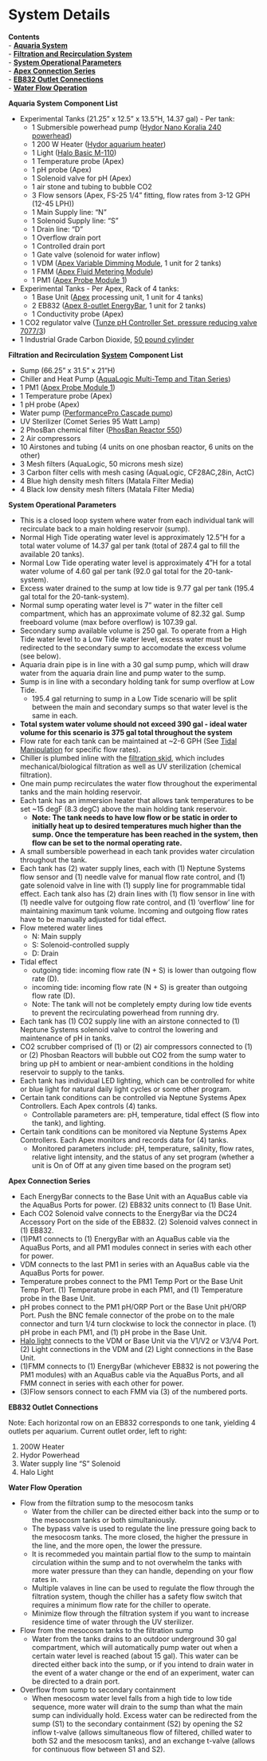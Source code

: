 # System Details

**Contents**  
- [**Aquaria System**](#Aquaria_System_List)  
- [**Filtration and Recirculation System**](#Filtration_and_Recirculation_System)  
- [**System Operational Parameters**](#System_Operation_Parameters)  
- [**Apex Connection Series**](#Apex_Connection_Series)  
- [**EB832 Outlet Connections**](#EB832_Outlet_Connections)  
- [**Water Flow Operation**](#Water_Flow_Operation)  

<a name="Aquaria_System_List"></a> **Aquaria System Component List**
 
* Experimental Tanks (21.25” x 12.5” x 13.5”H, 14.37 gal) - Per tank:  
  * 1 Submersible powerhead pump ([Hydor Nano Koralia 240 powerhead](https://github.com/SilbigerLab/Mesocosm_User_Manual/blob/master/Manuals/Hydor_Nano_Pump.pdf))  
  * 1 200 W Heater ([Hydor aquarium heater](https://github.com/SilbigerLab/Mesocosm_User_Manual/blob/master/Manuals/Hydor_Heater.pdf))  
  * 1 Light ([Halo Basic M-110](https://github.com/SilbigerLab/Mesocosm_User_Manual/blob/master/Manuals/Apex_Halo.pdf))  
  * 1 Temperature probe (Apex)  
  * 1 pH probe (Apex)  
  * 1 Solenoid valve for pH (Apex)  
  * 1 air stone and tubing to bubble CO2  
  * 3 Flow sensors (Apex, FS-25 1/4" fitting, flow rates from 3-12 GPH (12-45 LPH))  
  * 1 Main Supply line: "N"  
  * 1 Solenoid Supply line: "S"  
  * 1 Drain line: "D"  
  * 1 Overflow drain port  
  * 1 Controlled drain port  
  * 1 Gate valve (solenoid for water inflow)  
  * 1 VDM ([Apex Variable Dimming Module](https://github.com/SilbigerLab/Mesocosm_User_Manual/blob/master/Manuals/VDM_manual.pdf), 1 unit for 2 tanks)  
  * 1 FMM ([Apex Fluid Metering Module](https://www.neptunesystems.com/getstarted/fmk/))  
  * 1 PM1 ([Apex Probe Module 1](https://github.com/SilbigerLab/Mesocosm_User_Manual/blob/master/Manuals/PM1_manual.pdf))  
* Experimental Tanks - Per Apex, Rack of 4 tanks:  
  * 1 Base Unit ([Apex](https://github.com/SilbigerLab/Mesocosm_User_Manual/blob/master/Manuals/Apex_Comprehensive_Reference_Manual.pdf) processing unit, 1 unit for 4 tanks)  
  * 2 EB832 ([Apex 8-outlet EnergyBar](https://github.com/SilbigerLab/Mesocosm_User_Manual/blob/master/Manuals/EB832_Guide.pdf), 1 unit for 2 tanks)  
  * 1 Conductivity probe (Apex)  
* 1 CO2 regulator valve ([Tunze pH Controller Set, pressure reducing valve   7077/3](https://github.com/SilbigerLab/Mesocosm_User_Manual/blob/master/Manuals/Tunze_CO2_Regulator.pdf))  
* 1 Industrial Grade Carbon Dioxide, [50 pound cylinder](https://www.airgas.com/product/Gases/Industrial-Application-Gases/Carbon-Dioxide---Industrial/p/CD%2050)  

<a name="Filtration_and_Recirculation_System"></a> **Filtration and Recirculation** [**System**](https://github.com/SilbigerLab/Mesocosm_User_Manual/blob/master/Manuals/Filtration_Skid_Build_Package.pdf) **Component List**

* Sump (66.25” x 31.5” x 21”H)  
* Chiller and Heat Pump ([AquaLogic Multi-Temp and Titan Series](https://github.com/SilbigerLab/Mesocosm_User_Manual/blob/master/Manuals/AquaLogic_Chiller.pdf))  
* 1 PM1 ([Apex Probe Module 1](https://github.com/SilbigerLab/Mesocosm_User_Manual/blob/master/Manuals/PM1_manual.pdf))  
* 1 Temperature probe (Apex)  
* 1 pH probe (Apex)
* Water pump ([PerformancePro Cascade pump](https://github.com/SilbigerLab/Mesocosm_User_Manual/blob/master/Manuals/Complete_Cascade.pdf))  
* UV Sterilizer (Comet Series 95 Watt Lamp)  
* 2 PhosBan chemical filter ([PhosBan Reactor 550](https://github.com/SilbigerLab/Mesocosm_User_Manual/blob/master/Manuals/Phosban_Reactor.pdf))  
* 2 Air compressors  
* 10 Airstones and tubing (4 units on one phosban reactor, 6 units on the other)  
* 3 Mesh filters (AquaLogic, 50 microns mesh size)  
* 3 Carbon filter cells with mesh casing (AquaLogic, CF28AC,28in, ActC)  
* 4 Blue high density mesh filters (Matala Filter Media)  
* 4 Black low density mesh filters (Matala Filter Media)    

<a name="System_Operation_Parameters"></a> **System Operational Parameters**

* This is a closed loop system where water from each individual tank will recirculate back to a main holding reservoir (sump).  
* Normal High Tide operating water level is approximately 12.5"H for a total water volume of 14.37 gal per tank (total of 287.4 gal to fill the available 20 tanks).  
* Normal Low Tide operating water level is approximately 4"H for a total water volume of 4.60 gal per tank (92.0 gal total for the 20-tank-system).  
* Excess water drained to the sump at low tide is 9.77 gal per tank (195.4 gal total for the 20-tank-system).  
* Normal sump operating water level is 7" water in the filter cell compartment, which has an approximate volume of 82.32 gal.  Sump freeboard volume (max before overflow) is 107.39 gal.  
* Secondary sump available volume is 250 gal. To operate from a High Tide water level to a Low Tide water level, excess water must be redirected to the secondary sump to accomodate the excess volume (see below).  
* Aquaria drain pipe is in line with a 30 gal sump pump, which will draw water from the aquaria drain line and pump water to the sump.  
* Sump is in line with a secondary holding tank for sump overflow at Low Tide.
    * 195.4 gal returning to sump in a Low Tide scenario will be split between the main and secondary sumps so that water level is the same in each.  
* **Total system water volume should not exceed 390 gal - ideal water volume for this scenario is 375 gal total throughout the system**
* Flow rate for each tank can be maintained at ~2-6 GPH (See [Tidal Manipulation](07-tidal_manipulation.md) for specific flow rates).  
* Chiller is plumbed inline with the [filtration skid](https://github.com/SilbigerLab/Mesocosm_User_Manual/blob/master/Manuals/Filtration_Skid_Build_Package.pdf), which includes mechanical/biological filtration as well as UV sterilization (chemical filtration).  
* One main pump recirculates the water flow throughout the experimental tanks and the main holding reservoir.  
* Each tank has an immersion heater that allows tank temperatures to be set ~15 degF (8.3 degC) above the main holding tank reservoir.  
    * **Note: The tank needs to have low flow or be static in order to initially heat up to desired temperatures much higher than the sump.  Once the temperature has been reached in the system, then flow can be set to the normal operating rate.**  
* A small sumbersible powerhead in each tank provides water circulation throughout the tank.  
* Each tank has (2) water supply lines, each with (1) Neptune Systems flow sensor and (1) needle valve for manual flow rate control, and (1) gate solenoid valve in line with (1) supply line for programmable tidal effect.  Each tank also has (2) drain lines with (1) flow sensor in line with (1) needle valve for outgoing flow rate control, and (1) 'overflow' line for maintaining maximum tank volume.  Incoming and outgoing flow rates have to be manually adjusted for tidal effect.  
* Flow metered water lines
    * N: Main supply
    * S: Solenoid-controlled supply
    * D: Drain  
* Tidal effect
    * outgoing tide: incoming flow rate (N + S) is lower than outgoing flow rate (D).
    * incoming tide: incoming flow rate (N + S) is greater than outgoing flow rate (D).
    * Note: The tank will not be completely empty during low tide events to prevent the recirculating powerhead from running dry.  
* Each tank has (1) CO2 supply line with an airstone connected to (1) Neptune Systems solenoid valve to control the lowering and maintenance of pH in tanks.  
* CO2 scrubber comprised of (1) or (2) air compressors connected to (1) or (2) Phosban Reactors will bubble out CO2 from the sump water to bring up pH to ambient or near-ambient conditions in the holding reservoir to supply to the tanks.  
* Each tank has individual LED lighting, which can be controlled for white or blue light for natural daily light cycles or some other program.  
* Certain tank conditions can be controlled via Neptune Systems Apex Controllers.  Each Apex controls (4) tanks.  
  * Controllable parameters are: pH, temperature, tidal effect (S flow into the tank), and lighting.  
* Certain tank conditions can be monitored via Neptune Systems Apex Controllers.  Each Apex monitors and records data for (4) tanks.  
  * Monitored parameters include: pH, temperature, salinity, flow rates, relative light intensity, and the status of any set program (whether a unit is On of Off at any given time based on the program set)  

<a name="Apex_Connection_Series"></a> **Apex Connection Series**

* Each EnergyBar connects to the Base Unit with an AquaBus cable via the AquaBus Ports for power.  (2) EB832 units connect to (1) Base Unit.  
* Each CO2 Solenoid valve connects to the EnergyBar via the DC24 Accessory Port on the side of the EB832.  (2) Solenoid valves connect in (1) EB832.  
* (1)PM1 connects to (1) EnergyBar with an AquaBus cable via the AquaBus Ports, and all PM1 modules connect in series with each other for power.  
* VDM connects to the last PM1 in series with an AquaBus cable via the AquaBus Ports for power.  
* Temperature probes connect to the PM1 Temp Port or the Base Unit Temp Port.  (1) Temperature probe in each PM1, and (1) Temperature probe in the Base Unit.  
* pH probes connect to the PM1 pH/ORP Port or the Base Unit pH/ORP Port.  Push the BNC female connector of the probe on to the male connector and turn 1/4 turn clockwise to lock the connector in place.  (1) pH probe in each PM1, and (1) pH probe in the Base Unit.  
* [Halo light](https://github.com/SilbigerLab/Mesocosm_User_Manual/tree/394a3f7d9fed8765e4152f9fdd11d00a2ea87a93/Manuals/HALO_Quick_Start_Guide.pdf) connects to the VDM or Base Unit via the V1/V2 or V3/V4 Port.  (2) Light connections in the VDM and (2) Light connections in the Base Unit.  
* (1)FMM connects to (1) EnergyBar (whichever EB832 is not powering the PM1 modules) with an AquaBus cable via the AquaBus Ports, and all FMM connect in series with each other for power.  
* (3)Flow sensors connect to each FMM via (3) of the numbered ports.  

<a name="EB832_Outlet_Connections"></a> **EB832 Outlet Connections**

Note: Each horizontal row on an EB832 corresponds to one tank, yielding 4 outlets per aquarium. Current outlet order, left to right:

1. 200W Heater
2. Hydor Powerhead
3. Water supply line "S" Solenoid
4. Halo Light

<a name="Water_Flow_Operation"></a> **Water Flow Operation**

* Flow from the filtration sump to the mesocosm tanks
    * Water from the chiller can be directed either back into the sump or to the mesocosm tanks or both simultaniously.  
    * The bypass valve is used to regulate the line pressure going back to the mesocosm tanks.  The more closed, the higher the pressure in the line, and the more open, the lower the pressure.  
    * It is recommeded you maintain partial flow to the sump to maintain circulation within the sump and to not overwhelm the tanks with more water pressure than they can handle, depending on your flow rates in.   
    * Multiple valaves in line can be used to regulate the flow through the filtration system, though the chiller has a safety flow switch that requires a minimum flow rate for the chiller to operate.  
    * Minimize flow through the filtration system if you want to increase residence time of water through the UV sterilizer.  
* Flow from the mesocosm tanks to the filtration sump
    * Water from the tanks drains to an outdoor underground 30 gal compartment, which will automatically pump water out when a certain water level is reached (about 15 gal).  This water can be directed either back into the sump, or if you intend to drain water in the event of a water change or the end of an experiment, water can be directed to a drain port.
* Overflow from sump to secondary containment
    * When mesocosm water level falls from a high tide to low tide sequence, more water will drain to the sump than what the main sump can individually hold.  Excess water can be redirected from the sump (S1) to the secondary containment (S2) by opening the S2 inflow t-valve (allows simultaneous flow of filtered, chilled water to both S2 and the mesocosm tanks), and an exchange t-valve (allows for continuous flow between S1 and S2).
